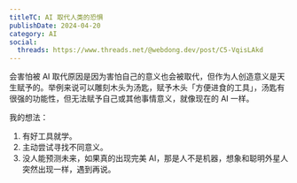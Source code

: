 ```yaml
---
titleTC: AI 取代人类的恐惧
publishDate: 2024-04-20
category: AI
social:
  threads: https://www.threads.net/@webdong.dev/post/C5-VqisLAkd
---
```


会害怕被 AI 取代原因是因为害怕自己的意义也会被取代，但作为人创造意义是天生赋予的。举例来说可以雕刻木头为汤匙，赋予木头「方便进食的工具」，汤匙有很强的功能性，但无法赋予自己或其他事情意义，就像现在的 AI 一样。

我的想法：

1. 有好工具就学。
2. 主动尝试寻找不同意义。
3. 没人能预测未来，如果真的出现完美 AI，那是人不是机器，想象和聪明外星人突然出现一样，遇到再说。
